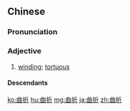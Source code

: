 ==Chinese==
{{zh-forms}}

===Pronunciation===
{{zh-pron
|m=qūzhé
|c=kuk1 zit3
|mn=qz,xm,zz:khiok-chiat
|ma=Zh-quzhé.ogg
|cat=a
}}

===Adjective===
{{zh-adj}}

# [[winding]]; [[tortuous]]

====Descendants====
{{CJKV||きょくせつ|곡절|khúc chiết}}

{{zh-cat|Intermediate}}

[[ko:曲折]]
[[hu:曲折]]
[[mg:曲折]]
[[ja:曲折]]
[[zh:曲折]]
